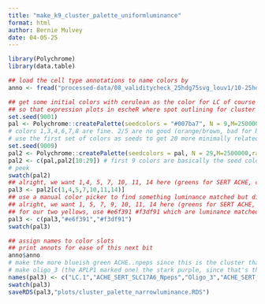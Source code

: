 ```yaml
---
title: "make_k9_cluster_palette_uniformluminance"
format: html
author: Bernie Mulvey
date: 04-05-25
---
```


```r
library(Polychrome)
library(data.table)
```

```r
## load the cell type annotations to name colors by
anno <- fread("processed-data/08_validitycheck_25hdg75svg_louv1/10-25hdg75svg_louv1_annots.txt")

## get some initial colors with cerulean as the color for LC of course
## so that expression plots in escheR where spot outlining for cluster and fill for expression do not convey false differences in dark/light across cluster colors, set luminance to a tiny range (polychrome won't let us use a single value). (and avoid black-white-gray because for the expression plotting a grayscale works best.)
set.seed(9001)
pal <- Polychrome::createPalette(seedcolors = "#007ba7", N = 9,M=2500000,range = c(75:76)) # 007ba7 : cerulean. obviously; color samplespace 50x default
# colors 1,3,4,6,7,8 are fine. 2/5 are no good (orange/brown, bad for NM connotations here).
# use the first set of colors as seeds to get 20 more minimally related colors to pick from
set.seed(9009)
pal2 <- Polychrome::createPalette(seedcolors = pal, N = 29,M=2500000,range=c(75:76))
pal2 <- c(pal,pal2[10:29]) # first 9 colors are basically the seed colors but oddly like just slightly different values, so replace those slots with the actual seed colors
# peek
swatch(pal2)
## alright, we want 1,4, 5, 7, 10, 11, 14 here (greens for SERT ACHE, cerulean for LC, purples for oligos, red for vascular, and 2 yellows for astros (We're not getting any good yellows here with desired luminance.)
pal3 <- pal2[c(1,4,5,7,10,11,14)]
## use a manual color picker to find something luminance matched but distinctive from 21 and 7 which is sorta yellow tinged
## alright, we want 1, 5, 7, 9, 10, 11, 14 here (greens for SERT ACHE, cerulean for LC, purples for oligos, red for vascular, and 2 yellows for astros (We're not getting any good yellows here with desired luminance.)
## for our two yellows, use #e6f391 #f3df91 which are luminance matched.
pal3 <- c(pal3,"#e6f391","#f3df91")
swatch(pal3)

## assign names to color slots
## print annots for ease of this next bit
anno$anno
# make the more blueish green ACHE..npeps since this is the cluster that had a lot of indicators of minority LC-related content and kinda trended behind LC on proportions of spots expressing various genes of interest
# make oligo_3 (the APLP1 marked one) the stark purple, since that's the real interesting oligo cluster here
names(pal3) <- c("LC.1","ACHE_SERT_SLC17A6_Npeps","Oligo_3","ACHE_SERT_SLC17A6_ADCYAP1","Oligo_1","Oligo_2","Vascular","Astro_2_APOE","Astro_1")
swatch(pal3)
saveRDS(pal3,"plots/cluster_palette_narrowluminance.RDS")
```